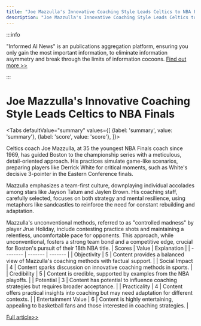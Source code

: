 ```yaml
---
title: "Joe Mazzulla's Innovative Coaching Style Leads Celtics to NBA Finals"
description: "Joe Mazzulla's Innovative Coaching Style Leads Celtics to NBA Finals"
---
```



:::info

"Informed AI News" is an publications aggregation platform, ensuring you only gain the most important information, to eliminate information asymmetry and break through the limits of information cocoons.  [Find out more >>](/)

:::

# Joe Mazzulla's Innovative Coaching Style Leads Celtics to NBA Finals


<Tabs
	defaultValue="summary"
	values={[
	{label: 'summary', value: 'summary'},
	{label: 'score', value: 'score'},
]}>
<TabItem value="summary">


Celtics coach Joe Mazzulla, at 35 the youngest NBA Finals coach since 1969, has guided Boston to the championship series with a meticulous, detail-oriented approach. His practices simulate game-like scenarios, preparing players like Derrick White for critical moments, such as White's decisive 3-pointer in the Eastern Conference finals.

Mazzulla emphasizes a team-first culture, downplaying individual accolades among stars like Jayson Tatum and Jaylen Brown. His coaching staff, carefully selected, focuses on both strategy and mental resilience, using metaphors like sandcastles to reinforce the need for constant rebuilding and adaptation.

Mazzulla's unconventional methods, referred to as "controlled madness" by player Jrue Holiday, include contesting practice shots and maintaining a relentless, uncomfortable pace for opponents. This approach, while unconventional, fosters a strong team bond and a competitive edge, crucial for Boston's pursuit of their 18th NBA title.
</TabItem>
<TabItem value="score">
	| Scores     | Value   | Explanation |
	| -------- | ------- | ------- |
	| Objectivity  | 5    | Content provides a balanced view of Mazzulla's coaching methods with factual support.    |
	| Social Impact | 4     | Content sparks discussion on innovative coaching methods in sports.    |
	| Credibility    | 5    | Content is credible, supported by examples from the NBA playoffs.    |
	| Potential    | 3    | Content has potential to influence coaching strategies but requires broader acceptance.    |
	| Practicality    | 4    | Content offers practical insights into coaching but may need adaptation for different contexts.    |
	| Entertainment Value    | 6    | Content is highly entertaining, appealing to basketball fans and those interested in coaching strategies.    |
</TabItem>
</Tabs>

[Full article>>](https://apnews.com/article/joe-mazzulla-celtics-nba-finals-ec3271c1bc95d73ef24209fe4fa874b5)
